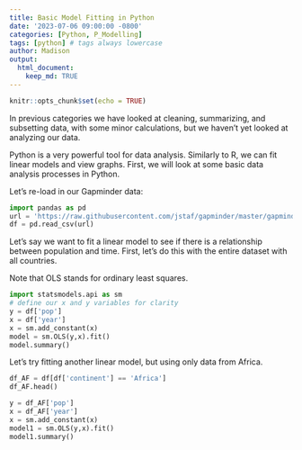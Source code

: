 ```yaml
---
title: Basic Model Fitting in Python
date: '2023-07-06 09:00:00 -0800'
categories: [Python, P_Modelling]
tags: [python] # tags always lowercase
author: Madison
output: 
  html_document:
    keep_md: TRUE
---
```


```r
knitr::opts_chunk$set(echo = TRUE)
```

In previous categories we have looked at cleaning, summarizing, and subsetting data, with some minor calculations, but we haven’t yet looked at analyzing our data.

Python is a very powerful tool for data analysis. Similarly to R, we can fit linear models and view graphs. First, we will look at some basic data analysis processes in Python.

Let’s re-load in our Gapminder data:

```python
import pandas as pd
url = 'https://raw.githubusercontent.com/jstaf/gapminder/master/gapminder/gapminder.csv'
df = pd.read_csv(url)
```

Let’s say we want to fit a linear model to see if there is a relationship between population and time. First, let’s do this with the entire dataset with all countries. 

Note that OLS stands for ordinary least squares.

```python
import statsmodels.api as sm
# define our x and y variables for clarity
y = df['pop']
x = df['year']
x = sm.add_constant(x)
model = sm.OLS(y,x).fit()
model.summary()
```

Let’s try fitting another linear model, but using only data from Africa.

```python
df_AF = df[df['continent'] == 'Africa']
df_AF.head()

y = df_AF['pop']
x = df_AF['year']
x = sm.add_constant(x)
model1 = sm.OLS(y,x).fit()
model1.summary()
```

